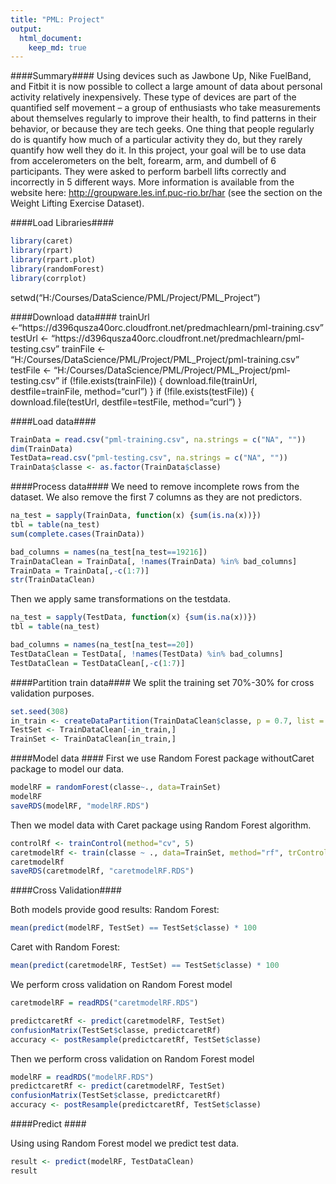 ```yaml
---
title: "PML: Project"
output: 
  html_document:
    keep_md: true
---
```


####Summary####
Using devices such as Jawbone Up, Nike FuelBand, and Fitbit it is now possible to collect a large amount of data about personal activity relatively inexpensively. These type of devices are part of the quantified self movement – a group of enthusiasts who take measurements about themselves regularly to improve their health, to find patterns in their behavior, or because they are tech geeks. One thing that people regularly do is quantify how much of a particular activity they do, but they rarely quantify how well they do it. In this project, your goal will be to use data from accelerometers on the belt, forearm, arm, and dumbell of 6 participants. They were asked to perform barbell lifts correctly and incorrectly in 5 different ways. More information is available from the website here: <http://groupware.les.inf.puc-rio.br/har> (see the section on the Weight Lifting Exercise Dataset). 

####Load Libraries####
```r
library(caret)
library(rpart)
library(rpart.plot)
library(randomForest)
library(corrplot)
```

setwd("H:/Courses/DataScience/PML/Project/PML_Project")

####Download data####
trainUrl <-"https://d396qusza40orc.cloudfront.net/predmachlearn/pml-training.csv"
testUrl <- "https://d396qusza40orc.cloudfront.net/predmachlearn/pml-testing.csv"
trainFile <- "H:/Courses/DataScience/PML/Project/PML_Project/pml-training.csv"
testFile  <- "H:/Courses/DataScience/PML/Project/PML_Project/pml-testing.csv"
if (!file.exists(trainFile)) {
  download.file(trainUrl, destfile=trainFile, method="curl")
}
if (!file.exists(testFile)) {
  download.file(testUrl, destfile=testFile, method="curl")
}


####Load data####
```r
TrainData = read.csv("pml-training.csv", na.strings = c("NA", ""))
dim(TrainData)
TestData=read.csv("pml-testing.csv", na.strings = c("NA", ""))
TrainData$classe <- as.factor(TrainData$classe)  
```

####Process data####
We need to remove incomplete rows from the dataset.
We also remove the first 7 columns as they are not predictors.
```r
na_test = sapply(TrainData, function(x) {sum(is.na(x))})
tbl = table(na_test)
sum(complete.cases(TrainData))

bad_columns = names(na_test[na_test==19216])
TrainDataClean = TrainData[, !names(TrainData) %in% bad_columns]
TrainData = TrainData[,-c(1:7)]
str(TrainDataClean)
```

Then we apply same transformations on the testdata.
```r
na_test = sapply(TestData, function(x) {sum(is.na(x))})
tbl = table(na_test)

bad_columns = names(na_test[na_test==20])
TestDataClean = TestData[, !names(TestData) %in% bad_columns]
TestDataClean = TestDataClean[,-c(1:7)]
```

####Partition train data####
We split the training set 70%-30% for cross validation purposes.

```r
set.seed(308)
in_train <- createDataPartition(TrainDataClean$classe, p = 0.7, list = FALSE)
TestSet <- TrainDataClean[-in_train,]
TrainSet <- TrainDataClean[in_train,]

```


####Model data ####
First we use Random Forest package withoutCaret package to model our data.

```r
modelRF = randomForest(classe~., data=TrainSet)
modelRF
saveRDS(modelRF, "modelRF.RDS")

```

Then we model data with Caret package using Random Forest algorithm.
```r
controlRf <- trainControl(method="cv", 5)
caretmodelRf <- train(classe ~ ., data=TrainSet, method="rf", trControl=controlRf, ntree=250)
caretmodelRf
saveRDS(caretmodelRf, "caretmodelRF.RDS")
```


####Cross Validation####

Both models provide good results:
Random Forest:
```r
mean(predict(modelRF, TestSet) == TestSet$classe) * 100
```
Caret with Random Forest:
```r
mean(predict(caretmodelRF, TestSet) == TestSet$classe) * 100
```
We perform cross validation on Random Forest model 
```r
caretmodelRF = readRDS("caretmodelRF.RDS")

predictcaretRf <- predict(caretmodelRF, TestSet)
confusionMatrix(TestSet$classe, predictcaretRf)
accuracy <- postResample(predictcaretRf, TestSet$classe)
```



Then we perform cross validation on Random Forest model 
```r
modelRF = readRDS("modelRF.RDS")
predictcaretRf <- predict(caretmodelRF, TestSet)
confusionMatrix(TestSet$classe, predictcaretRf)
accuracy <- postResample(predictcaretRf, TestSet$classe)
```

####Predict ####

Using using Random Forest model we predict test data.
```r
result <- predict(modelRF, TestDataClean)
result
```
